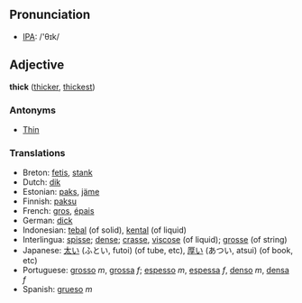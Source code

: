 ==Pronunciation==
*[[w:IPA|IPA]]: /'θɪk/

==Adjective==

'''thick''' ([[thicker]], [[thickest]])

===Antonyms===
*[[Thin]]

===Translations===
*Breton: [[fetis]], [[stank]]
*Dutch: [[dik]]
*Estonian: [[paks]], [[jäme]]
*Finnish: [[paksu]]
*French: [[gros]], [[épais]]
*German: [[dick]]
*Indonesian: [[tebal]] (of solid), [[kental]] (of liquid)
*Interlingua: [[spisse]]; [[dense]]; [[crasse]], [[viscose]] (of liquid); [[grosse]] (of string)
*Japanese: [[太い]] (ふとい, futoi) (of tube, etc), [[厚い]] (あつい, atsui) (of book, etc)
*Portuguese: [[grosso]] ''m'', [[grossa]] ''f''; [[espesso]] ''m'', [[espessa]] ''f'', [[denso]] ''m'', [[densa]] ''f''
*Spanish: [[grueso]] ''m''